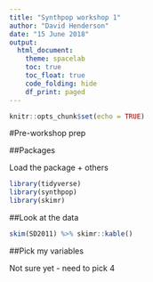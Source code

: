 ```yaml
---
title: "Synthpop workshop 1"
author: "David Henderson"
date: "15 June 2018"
output: 
  html_document:
    theme: spacelab
    toc: true
    toc_float: true
    code_folding: hide
    df_print: paged
---
```


```r
knitr::opts_chunk$set(echo = TRUE)
```

#Pre-workshop prep

##Packages 

Load the package + others

```r
library(tidyverse)
library(synthpop)
library(skimr)
```

##Look at the data

```r
skim(SD2011) %>% skimr::kable()
```


##Pick my variables

Not sure yet - need to pick 4






